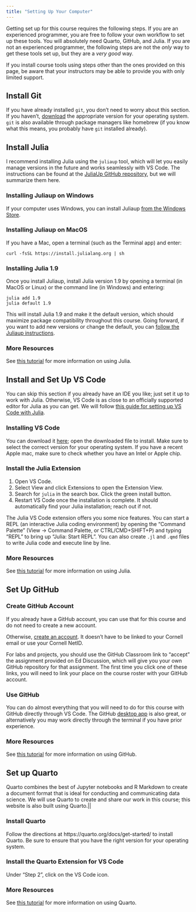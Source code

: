 ```yaml
---
title: "Setting Up Your Computer"
---
```


Getting set up for this course requires the following steps.
If you are an experienced programmer, you are free to follow your own workflow to set up these tools.
You will absolutely need Quarto, GitHub, and Julia.
If you are not an experienced programmer, the following steps are not the _only_ way to get these tools set up, but they are a _very good_ way.

If you install course tools using steps other than the ones provided on this page, be aware that your instructors may be able to provide you with only limited support.

## Install Git

If you have already installed `git`, you don't need to worry about this section.
If you haven't, [download](https://git-scm.com/downloads) the appropriate version for your operating system.
`git` is also available through package managers like homebrew (if you know what this means, you probably have `git` installed already).

## Install Julia

I recommend installing Julia using the `juliaup` tool, which will let you easily manage versions in the future and works seamlessly with VS Code.
The instructions can be found at the [JuliaUp GitHub repository](https://github.com/JuliaLang/juliaup), but we will summarize them here.

### Installing Juliaup on Windows

If your computer uses Windows, you can install Juliaup [from the Windows Store](https://www.microsoft.com/store/apps/9NJNWW8PVKMN).

### Installing Juliaup on MacOS

If you have a Mac, open a terminal (such as the Terminal app) and enter:
```shell
curl -fsSL https://install.julialang.org | sh
```

### Installing Julia 1.9

Once you install Juliaup, install Julia version 1.9 by opening a terminal (in MacOS or Linux) or the command line (in Windows) and entering:
```shell
julia add 1.9
julia default 1.9
```

This will install Julia 1.9 and make it the default version, which should maximize package compatibility throughout this course.
Going forward, if you want to add new versions or change the default, you can [follow the Juliaup instructions](https://github.com/JuliaLang/juliaup#using-juliaup).

### More Resources

See [this tutorial](tutorials/julia-basics.qmd) for more information on using Julia.

## Install and Set Up VS Code

You can skip this section if you already have an IDE you like; just set it up to work with Julia.
Otherwise, VS Code is as close to an officially supported editor for Julia as you can get.
We will follow [this guide for setting up VS Code with Julia](https://www.julia-vscode.org/docs/dev/gettingstarted/).

### Installing VS Code

You can download it [here](https://code.visualstudio.com/download); open the downloaded file to install.
Make sure to select the correct version for your operating system.
If you have a recent Apple mac, make sure to check whether you have an Intel or Apple chip.

### Install the Julia Extension

1. Open VS Code. 
2. Select View and click Extensions to open the Extension View. 
3. Search for `julia` in the search box. Click the green install button.
4. Restart VS Code once the installation is complete. It should automatically find your Julia installation; reach out if not.

The Julia VS Code extension offers you some nice features.
You can start a REPL (an interactive Julia coding environment) by opening the "Command Palette" (View -> Command Palette, or CTRL/CMD+SHIFT+P) and typing "REPL" to bring up "Julia: Start REPL". 
You can also create `.jl` and `.qmd` files to write Julia code and execute line by line.

### More Resources

See [this tutorial](tutorials/julia.qmd) for more information on using Julia.

## Set Up GitHub

### Create GitHub Account

If you already have a GitHub account, you can use that for this course and do not need to create a new account.

Otherwise, [create an account](https://github.com/join). It doesn't have to be linked to your Cornell email or use your Cornell NetID.

For labs and projects, you should use the GitHub Classroom link to "accept" the assignment provided on Ed Discussion, which will give you your own GitHub repository for that assignment.
The first time you click one of these links, you will need to link your place on the course roster with your GitHub account.

### Use GitHub

You can do almost everything that you will need to do for this course with GitHub directly through VS Code.
The GitHub [desktop app](https://desktop.github.com/) is also great, or alternatively you may work directly through the terminal if you have prior experience.

### More Resources

See [this tutorial](tutorials/github.qmd) for more information on using GitHub.

## Set up Quarto

Quarto combines the best of Jupyter notebooks and R Markdown to create a document format that is ideal for conducting and communicating data science.
We will use Quarto to create and share our work in this course; this website is also built using Quarto.||

### Install Quarto

Follow the directions at https://quarto.org/docs/get-started/ to install Quarto.
Be sure to ensure that you have the right version for your operating system.

### Install the Quarto Extension for VS Code

Under "Step 2", click on the VS Code icon.

### More Resources

See [this tutorial](tutorials/quarto.qmd) for more information on using Quarto.